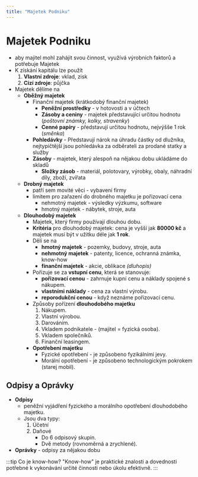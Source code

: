 ```yaml
---
title: "Majetek Podniku"
---
```


# Majetek Podniku

- aby majitel mohl zahájit svou činnost, využívá výrobních faktorů a potřebuje Majetek
- K získání kapitálu lze použít
  1. **Vlastní zdroje**: vklad, zisk
  1. **Cizí zdroje**: půjčka
- Majetek dělíme na
  - **Oběžný majetek**
    - Finanční majetek (krátkodobý finanční majetek)
      - **Peněžní prostředky** - v hotovosti a v účtech
      - **Zásoby a ceniny** - majetek představující určitou hodnotu (_poštovní známky, kolky, stravenky_)
      - **Cenné papíry** - představují určitou hodnotu, nejvýšše 1 rok (_směnka_)
    - **Pohledávky** - Představují nárok na úhradu částky od dlužníka, nejtypičtější jsou pohledávka za odběrateli za prodané statky a služby
    - **Zásoby** - majetek, který alespoň na nějakou dobu ukládáme do skladů
      - **Složky zásob** - materiál, polotovary, výrobky, obaly, náhradní díly, zboží, zvířata
  - **Drobný majetek**
    - patří sem movité věci - vybavení firmy
    - limitem pro zařazení do drobného majetku je pořizovací cena
      - nehmotný majetek - výsledky výzkumu, software
      - hmotný majetek - nábytek, stroje, auta
  - **Dlouhodobý majetek**
    - Majetek, který firmy používají dlouhou dobu.
    - **Kritéria** pro dlouhodobý majetek: cena je vyšší jak **80000 kč** a majetek musí být v užitku déle jak **1 rok**.
    - Dělí se na
      - **hmotný majetek** - pozemky, budovy, stroje, auta
      - **nehmotný majetek** - patenty, licence, ochranná známka, know-how
      - **finanční majetek** - akcie, oblikace _(dluhopis)_
    - Pořizuje se za **vstupní cenu**, která se stanovuje:
      - **pořizovací cenou** - zahrnuje kupní cenu a náklady spojené s nákupem.
      - **vlastními náklady** - cena za vlastní výrobu.
      - **reporodukční cenou** - když neznáme pořizovací cenu.
    - Způsoby pořízení **dlouhodobého majetku**
      1. Nákupem.
      1. Vlastní výrobou.
      1. Darováním.
      1. Vkladem podnikatele - (majitel = fyzická osoba).
      1. Vkladem společníků.
      1. Finanční leasingem.
    - **Opotřebení majetku**
      - Fyzické opotřebení - je způsobeno fyzikálními jevy.
      - Morální opotřebení - je způsobeno technologickým pokrokem (starej mobil).

## Odpisy a Oprávky
- **Odpisy**
    - peněžní vyjádření fyzického a morálního opotřebení dlouhodobého majetku.
    - Jsou dva typy: 
        1. Účetní 
        1. Daňové 
            - Do 6 odpisový skupin. 
            - Dvě metody (rovnoměrná a zrychlené).
- **Oprávky** - odpisy za nějakou dobu


:::tip Co je know-how?
"Know-how" je praktické znalosti a dovednosti potřebné k vykonávání určité činnosti nebo úkolu efektivně.
:::

